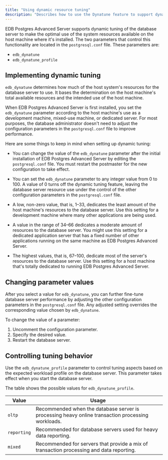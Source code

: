 ```yaml
---
title: "Using dynamic resource tuning"
description: "Describes how to use the Dynatune feature to support dynamic tuning of the database server to make the optimal use of available system resources"
---
```


EDB Postgres Advanced Server supports dynamic tuning of the database server to make the optimal use of the system resources available on the host machine where it's installed. The two parameters that control this functionality are located in the `postgresql.conf` file. These parameters are:

-   `edb_dynatune`
-   `edb_dynatune_profile`

<div id="edb_dynatune-1" class="registered_link"></div>

## Implementing dynamic tuning

`edb_dynatune` determines how much of the host system's resources for the database server to use. It bases the determination on the host machine's total available resources and the intended use of the host machine.

When EDB Postgres Advanced Server is first installed, you set the `edb_dynatune` parameter according to the host machine's use as a development machine, mixed-use machine, or dedicated server. For most purposes, the database administrator doesn't need to adjust the configuration parameters in the `postgresql.conf` file to improve performance.

Here are some things to keep in mind when setting up dynamic tuning:

- You can change the value of the `edb_dynatune` parameter after the initial installation of EDB Postgres Advanced Server by editing the `postgresql.conf` file. You must restart the postmaster for the new configuration to take effect.

- You can set the `edb_dynatune` parameter to any integer value from 0 to 100. A value of 0 turns off the dynamic tuning feature, leaving the database server resource use under the control of the other configuration parameters in the `postgresql.conf` file.

- A low, non-zero value, that is, 1&ndash;33, dedicates the least amount of the host machine's resources to the database server. Use this setting for a development machine where many other applications are being used.

- A value in the range of 34&ndash;66 dedicates a moderate amount of resources to the database server. You might use this setting for a dedicated application server that has a fixed number of other applications running on the same machine as EDB Postgres Advanced Server.

- The highest values, that is, 67&ndash;100, dedicate most of the server's resources to the database server. Use this setting for a host machine that's totally dedicated to running EDB Postgres Advanced Server.

## Changing parameter values

After you select a value for `edb_dynatune`, you can further fine-tune database server performance by adjusting the other configuration parameters in the `postgresql.conf` file. Any adjusted setting overrides the corresponding value chosen by `edb_dynatune`. 

To change the value of a parameter: 

1.  Uncomment the configuration parameter. 
1.  Specify the desired value.
1.  Restart the database server.

<div id="edb_dynatune_profile-1" class="registered_link"></div>

## Controlling tuning behavior

Use the `edb_dynatune_profile` parameter to control tuning aspects based on the expected workload profile on the database server. This parameter takes effect when you start the database server.

The table shows the possible values for `edb_dynatune_profile`.

| Value       | Usage                                                                                             |
| ----------- | ------------------------------------------------------------------------------------------------- |
| `oltp`      | Recommended when the database server is processing heavy online transaction processing workloads. |
| `reporting` | Recommended for database servers used for heavy data reporting.                                   |
| `mixed`     | Recommended for servers that provide a mix of transaction processing and data reporting.          |
